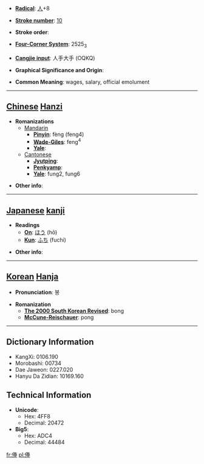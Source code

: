 * '''[[Wiktionary:Chinese radical index| Radical]]''': [[Wiktionary:Chinese radical index 人|人]]+8

* '''[[Wiktionary:Chinese total strokes index|Stroke number]]''': [[Wiktionary:Chinese total strokes index 10|10]]

* '''Stroke order''': 

* '''[[Wiktionary:Chinese four corner index|Four-Corner System]]''': 2525<sub>3</sub>

* '''[[Wiktionary:Chinese Cangjie index|Cangjie input]]''': 人手大手 (OQKQ)

* '''Graphical Significance and Origin''': 

* '''Common Meaning''': wages, salary, official emolument

----

== [[Chinese]] [[Hanzi]] ==

* '''Romanizations'''
** [[Mandarin]]
*** '''[[Pinyin]]''': fèng (feng4)
*** '''[[Wade-Giles]]''': feng<sup>4</sup>
*** '''[[Yale]]''': 
**[[Cantonese]]
***'''[[Jyutping]]''':
***'''[[Penkyamp]]''': 
***'''[[Yale]]''': fung2, fung6

* '''Other info''': 

----

== [[Japanese]] [[kanji]] ==

* '''Readings'''
** '''[[On]]''': [[ほう]] (hō)
** '''[[Kun]]''': [[ふち]] (fuchi)

* '''Other info''':  

----

== [[Korean]] [[Hanja]] ==

* '''Pronunciation''': 봉

* '''Romanization'''
** '''[[The 2000 South Korean Revised Romanization|The 2000 South Korean Revised]]''': bong
** '''[[McCune-Reischauer]]''': pong

----

== Dictionary Information ==

* KangXi: 0106.190
* Morobashi: 00734
* Dae Jaweon: 0227.020
* Hanyu Da Zidian: 10169.160

== Technical Information ==

* '''Unicode''':
** Hex: 4FF8
** Decimal: 20472
* '''Big5''':
** Hex: ADC4
** Decimal: 44484

[[fr:俸]]
[[pl:俸]]